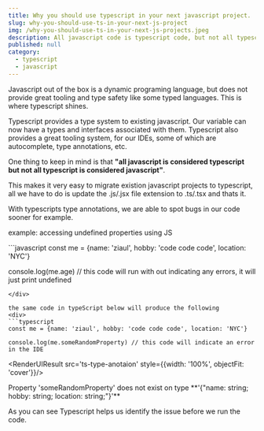 ```yaml
---
title: Why you should use typescript in your next javascript project.
slug: why-you-should-use-ts-in-your-next-js-project
img: /why-you-should-use-ts-in-your-next-js-projects.jpeg
description: All javascript code is typescript code, but not all typescript code is javascript code. So why should you use typescript in your next javascript project.
published: null
category: 
  - typescript
  - javascript
---
```


Javascript out of the box is a dynamic programing language, but does not provide great tooling and type safety like some typed languages. This is where typescript shines. 

Typescript provides a type system to existing javascript. Our variable can now have a types and interfaces associated with them. Typescript also provides a great tooling system, for our IDEs, some of which are autocomplete, type annotations, etc.

One thing to keep in mind is that **"all javascript is considered typescript but not all typescript is considered javascript"**. 

This makes it very easy to migrate existion javascript projects to typescript, all we have to do is update the .js/.jsx file extension to .ts/.tsx and thats it.


With typescripts type annotations, we are able to spot bugs in our code sooner for example.

<Span> example: accessing undefined properties using JS</Span>
<div>
```javascript
const me = {name: 'ziaul', hobby: 'code code code', location: 'NYC'}

console.log(me.age) // this code will run with out indicating any errors, it will just print undefined 
```
</div>

the same code in typeScript below will produce the following
<div>
```typescript
const me = {name: 'ziaul', hobby: 'code code code', location: 'NYC'}

console.log(me.someRandomProperty) // this code will indicate an error in the IDE
```
<RenderUIResult src='ts-type-anotaion' style={{width: '100%', objectFit: 'cover'}}/>
</div>
Property 'someRandomProperty' does not exist on type **'{"name: string; hobby: string; location: string;"}'** 

As you can see Typescript helps us identify the issue before we run the code.

